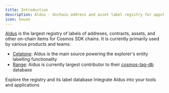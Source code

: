 ```yaml
---
title: Introduction
description: Aldus - Onchain address and asset label registry for appchains
icon: house
---
```


[Aldus](https://aldus.dev) is the largest registry of labels of addreses, contracts, assets, and other on-chain items for Cosmos SDK chains. It is currently primarily used by various products and teams:

- [Celatone](https://celat.one): Aldus is the main source powering the explorer's entity labelling functionality
- [Range](https://range.org): Aldus is currently largest contributor to their [cosmos-tag-db](https://github.com/rangesecurity/cosmos-tags-db) database

<CardGroup cols={2}>
  <Card title="For Users" icon="user" href="/celatone/about">
    Explore the registry and its label database
  </Card>
  <Card title="For Developers" icon="brackets-curly" href="/celatone/supported-networks">
    Integrate Aldus into your tools and applications
  </Card>
</CardGroup>
